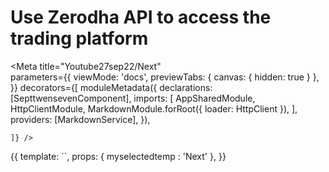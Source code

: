 
# Use Zerodha API to access the trading platform

<Meta title="Youtube27sep22/Next"   
  parameters={{
      viewMode: 'docs',
      previewTabs: { 
        canvas: { hidden: true } 
      },
  }}
  decorators={[
moduleMetadata({
  declarations: [SepttwensevenComponent],
      imports: [
        AppSharedModule,
        HttpClientModule,
        MarkdownModule.forRoot({ loader: HttpClient }),
      ],
      providers: [MarkdownService],
    }),
    
    ]} />


<Story name="Next">
  {{
   template: `<app-septtwenseven [myselectedtemp]= "myselectedtemp"></app-septtwenseven>`,
    props: {
    myselectedtemp : 'Next'
    },
  }}
</Story>